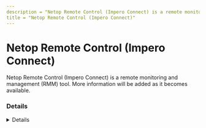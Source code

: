 ```yaml
---
description = "Netop Remote Control (Impero Connect) is a remote monitoring and management (RMM) tool. More information will be added as it becomes available."
title = "Netop Remote Control (Impero Connect)"
---
```




# Netop Remote Control (Impero Connect)

Netop Remote Control (Impero Connect) is a remote monitoring and management (RMM) tool. More information will be added as it becomes available.

### Details
<Details author={""}
         category={""}
         created={""}
         website={""}
         lastModified={"2-9-2024"}
         privileges={""}
         free={ false }
         verification={ false }
/>

#### Installation Paths
<Card code={ ["nhostsvc.exe", "nhstw32.exe", "ngstw32.exe", "Netop Ondemand.exe", "nldrw32.exe", "rmserverconsolemediator.exe", "ImperoInit.exe", "Connect.Backdrop.cloud*.exe", "ImperoClientSVC.exe"] }/>





### Forensic Artifacts




#### Network Artifacts
<EuiSpacer size="xl"/>
<NetworkArtifactsTable data={ [{"Description": "Known remote domains", "Domains": ["*.connect.backdrop.cloud", "*.netop.com"], "Ports": []}] }/>




### Detections
- Detects potential network activity of Netop Remote Control (Impero Connect) RMM tool
  - [Sigma Rule](https://github.com/magicsword-io/LOLRMM/blob/main/detections/sigma/netop_remote_control__impero_connect__network_sigma.yml)
- Detects potential processes activity of Netop Remote Control (Impero Connect) RMM tool
  - [Sigma Rule](https://github.com/magicsword-io/LOLRMM/blob/main/detections/sigma/netop_remote_control__impero_connect__processes_sigma.yml)

### References
- [https://kb.netop.com/article/firewall-and-proxy-server-considerations-when-using-netop-portal-communication-373.html](https://kb.netop.com/article/firewall-and-proxy-server-considerations-when-using-netop-portal-communication-373.html)


